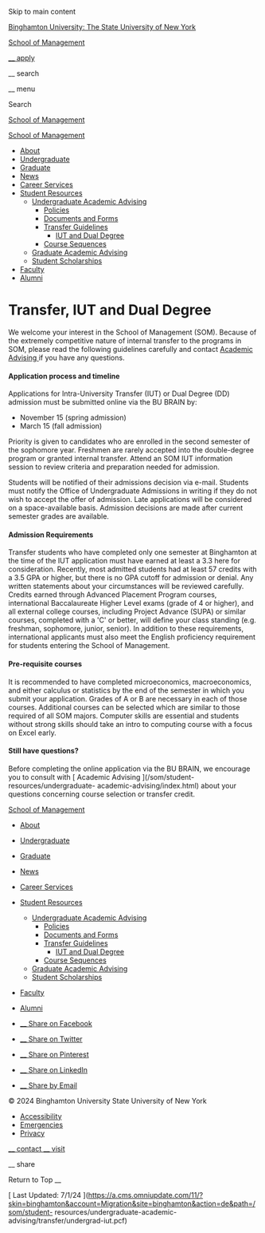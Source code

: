 Skip to main content

[ Binghamton University: The State University of New York
](https://www.binghamton.edu/)

[ School of Management ](/som)

[ __ apply  ](/admissions/apply)

__ search

__ menu

Search

[ School of Management ](/som)

[ School of Management ](/som)

  * [ About ](/som/about/index.html)
  * [ Undergraduate ](/som/undergraduate-programs/index.html)
  * [ Graduate ](/som/graduate-programs/index.html)
  * [ News ](/som/news/index.html)
  * [ Career Services ](/som/companies-and-recruiters/index.html)
  * [ Student Resources ](/som/student-resources/index.html)
    * [ Undergraduate Academic Advising ](/som/student-resources/undergraduate-academic-advising/index.html)
      * [ Policies ](/som/student-resources/undergraduate-academic-advising/policies.html)
      * [ Documents and Forms ](/som/student-resources/undergraduate-academic-advising/forms.html)
      * [ Transfer Guidelines ](/som/student-resources/undergraduate-academic-advising/transfer/index.html)
        * [ IUT and Dual Degree ](/som/student-resources/undergraduate-academic-advising/transfer/undergrad-iut.html)
      * [ Course Sequences ](/som/student-resources/undergraduate-academic-advising/undergraduate-course-schedules.html)
    * [ Graduate Academic Advising ](/som/student-resources/graduate-academic-advising/index.html)
    * [ Student Scholarships ](https://binghamton.academicworks.com/ "Student Scholarships")
  * [ Faculty ](/som/research/index.html)
  * [ Alumni ](/som/alumni-engagement/index.html)

#  Transfer, IUT and Dual Degree

We welcome your interest in the School of Management (SOM). Because of the
extremely competitive nature of internal transfer to the programs in SOM,
please read the following guidelines carefully and contact  [ Academic
Advising ](/som/student-resources/undergraduate-academic-advising/index.html)
if you have any questions.

####  Application process and timeline

Applications for Intra-University Transfer (IUT) or Dual Degree (DD) admission
must be submitted online via the BU BRAIN by:

  * November 15 (spring admission) 
  * March 15 (fall admission) 

Priority is given to candidates who are enrolled in the second semester of the
sophomore year. Freshmen are rarely accepted into the double-degree program or
granted internal transfer. Attend an SOM IUT information session to review
criteria and preparation needed for admission.

Students will be notified of their admissions decision via e-mail. Students
must notify the Office of Undergraduate Admissions in writing if they do not
wish to accept the offer of admission. Late applications will be considered on
a space-available basis. Admission decisions are made after current semester
grades are available.

####  Admission Requirements

Transfer students who have completed only one semester at Binghamton at the
time of the IUT application must have earned at least a 3.3 here for
consideration. Recently, most admitted students had at least 57 credits with a
3.5 GPA or higher, but there is no GPA cutoff for admission or denial. Any
written statements about your circumstances will be reviewed carefully.
Credits earned through Advanced Placement Program courses, international
Baccalaureate Higher Level exams (grade of 4 or higher), and all external
college courses, including Project Advance (SUPA) or similar courses,
completed with a 'C' or better, will define your class standing (e.g.
freshman, sophomore, junior, senior). In addition to these requirements,
international applicants must also meet the English proficiency requirement
for students entering the School of Management.

####  Pre-requisite courses

It is recommended to have completed microeconomics, macroeconomics, and either
calculus or statistics by the end of the semester in which you submit your
application. Grades of A or B are necessary in each of those courses.
Additional courses can be selected which are similar to those required of all
SOM majors. Computer skills are essential and students without strong skills
should take an intro to computing course with a focus on Excel early.

####  Still have questions?

Before completing the online application via the BU BRAIN, we encourage you to
consult with [ Academic Advising ](/som/student-resources/undergraduate-
academic-advising/index.html) about your questions concerning course selection
or transfer credit.

[ School of Management ](/som)

  * [ About ](/som/about/index.html)
  * [ Undergraduate ](/som/undergraduate-programs/index.html)
  * [ Graduate ](/som/graduate-programs/index.html)
  * [ News ](/som/news/index.html)
  * [ Career Services ](/som/companies-and-recruiters/index.html)
  * [ Student Resources ](/som/student-resources/index.html)
    * [ Undergraduate Academic Advising ](/som/student-resources/undergraduate-academic-advising/index.html)
      * [ Policies ](/som/student-resources/undergraduate-academic-advising/policies.html)
      * [ Documents and Forms ](/som/student-resources/undergraduate-academic-advising/forms.html)
      * [ Transfer Guidelines ](/som/student-resources/undergraduate-academic-advising/transfer/index.html)
        * [ IUT and Dual Degree ](/som/student-resources/undergraduate-academic-advising/transfer/undergrad-iut.html)
      * [ Course Sequences ](/som/student-resources/undergraduate-academic-advising/undergraduate-course-schedules.html)
    * [ Graduate Academic Advising ](/som/student-resources/graduate-academic-advising/index.html)
    * [ Student Scholarships ](https://binghamton.academicworks.com/ "Student Scholarships")
  * [ Faculty ](/som/research/index.html)
  * [ Alumni ](/som/alumni-engagement/index.html)

  * [ __ Share on Facebook  ](https://www.facebook.com/sharer/sharer.php?u=https%3A%2F%2Fwww.binghamton.edu%2Fsom%2Fstudent-resources%2Fundergraduate-academic-advising%2Ftransfer%2Fundergrad-iut.html)
  * [ __ Share on Twitter  ](https://twitter.com/intent/tweet?url=https%3A%2F%2Fwww.binghamton.edu%2Fsom%2Fstudent-resources%2Fundergraduate-academic-advising%2Ftransfer%2Fundergrad-iut.html&text=Transfer%2C+IUT+and+Dual+Degree++%7C+School+of+Management+%7C+Binghamton+University)
  * [ __ Share on Pinterest  ](https://www.pinterest.com/pin/create/button/?url=https%3A%2F%2Fwww.binghamton.edu%2Fsom%2Fstudent-resources%2Fundergraduate-academic-advising%2Ftransfer%2Fundergrad-iut.html&description=Intra-University+transfer+guidelines+for+the+Binghamton+University+School+of+Management.%0A&media=https%3A%2F%2Fwww.binghamton.edu%2Fsom%2Fimg%2Fhi-res%2Fpwc-rec-park.jpg)
  * [ __ Share on LinkedIn  ](https://www.linkedin.com/shareArticle?url=https%3A%2F%2Fwww.binghamton.edu%2Fsom%2Fstudent-resources%2Fundergraduate-academic-advising%2Ftransfer%2Fundergrad-iut.html&mini=true)
  * [ __ Share by Email  ](mailto:?subject=Transfer%2C%20IUT%20and%20Dual%20Degree%20%20%7C%20School%20of%20Management%20%7C%20Binghamton%20University&body=https://www.binghamton.edu/som/student-resources/undergraduate-academic-advising/transfer/undergrad-iut.html)

© 2024 Binghamton University  State University of New York

  * [ Accessibility ](/accessibility/)
  * [ Emergencies ](/alert/)
  * [ Privacy ](/privacy/)

[ __ contact  ](https://www.binghamton.edu/contact) [ __ visit
](https://www.binghamton.edu/visit)

__ share

Return to Top  __

[ Last Updated: 7/1/24
](https://a.cms.omniupdate.com/11/?skin=binghamton&account=Migration&site=binghamton&action=de&path=/som/student-
resources/undergraduate-academic-advising/transfer/undergrad-iut.pcf)

